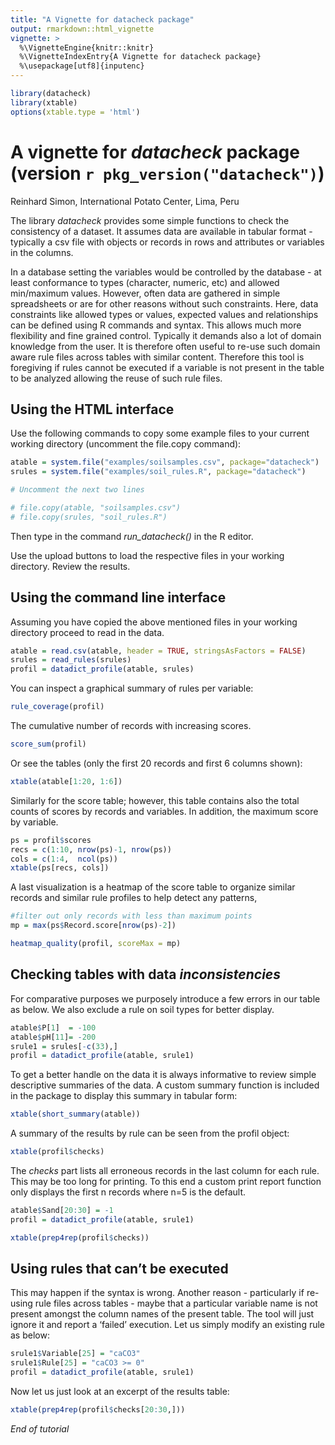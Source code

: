 ---
title: "A Vignette for datacheck package"
output: rmarkdown::html_vignette
vignette: >
  %\VignetteEngine{knitr::knitr}
  %\VignetteIndexEntry{A Vignette for datacheck package}
  %\usepackage[utf8]{inputenc}
---

<!-- rmarkdown v1 -->


```{r setup,echo=FALSE, results='hide', message=FALSE}
library(datacheck)
library(xtable)
options(xtable.type = 'html')
```

A vignette for *datacheck* package (version `r pkg_version("datacheck")`)
========================================================
Reinhard Simon, International Potato Center, Lima, Peru

The library *datacheck* provides some simple functions to check the consistency of a dataset. It assumes data are available in tabular format - typically a csv file with
objects or records in rows and attributes or variables in the columns.

In a database setting the variables would be controlled by the database - at least
conformance to types (character, numeric, etc) and allowed min/maximum values.
However, often data are gathered in simple spreadsheets or are for other reasons 
without such constraints. Here, data constraints like allowed types or values, expected
values and relationships can be defined using R commands and syntax. This allows much
more flexibility and fine grained control. Typically it demands also a lot of domain
knowledge from the user. It is therefore often useful to re-use such domain aware rule files across tables with similar content. Therefore this tool is foregiving if rules cannot be executed if a variable is not present in the table to be analyzed allowing the reuse of such rule files.

Using the HTML interface
-----------------------


Use the following commands to copy some example files to your current working directory (uncomment the file.copy command):
```{r}
atable = system.file("examples/soilsamples.csv", package="datacheck")
srules = system.file("examples/soil_rules.R", package="datacheck")

# Uncomment the next two lines

# file.copy(atable, "soilsamples.csv")
# file.copy(srules, "soil_rules.R")

```
Then type in the command *run_datacheck()* in the R editor.

Use the upload buttons to load the respective files in your working directory.
Review the results.


Using the command line interface
--------------------------------
Assuming you have copied the above mentioned files in your working directory proceed to
read in the data.

```{r message=FALSE, results='hide'}


atable = read.csv(atable, header = TRUE, stringsAsFactors = FALSE)
srules = read_rules(srules)
profil = datadict_profile(atable, srules)
```

You can inspect a graphical summary of rules per variable:

```{r fig.width=7, fig.height=6}
rule_coverage(profil)
```

The cumulative number of records with increasing scores.
```{r fig.width=7, fig.height=6}
score_sum(profil)
```

Or see the tables (only the first 20 records and first 6 columns shown):

```{r results = 'asis'}
xtable(atable[1:20, 1:6])
```

Similarly for the score table; however, this table contains also the total counts of scores by records and variables. In addition, the maximum score by variable.
```{r results='asis'}
ps = profil$scores
recs = c(1:10, nrow(ps)-1, nrow(ps))
cols = c(1:4,  ncol(ps))
xtable(ps[recs, cols])
```

A last visualization is a heatmap of the score table to organize similar records and similar rule profiles to help detect any patterns,

```{r echo=FALSE, fig.width=7, fig.height=8}
#filter out only records with less than maximum points
mp = max(ps$Record.score[nrow(ps)-2])

heatmap_quality(profil, scoreMax = mp)

```

Checking tables with data _inconsistencies_
--------------------------

For comparative purposes we purposely introduce a few errors in our table as below. We also exclude a rule on soil types for better display.
```{r message=FALSE, results='hide'}
atable$P[1]  = -100
atable$pH[11]= -200
srule1 = srules[-c(33),]
profil = datadict_profile(atable, srule1)
```

To get a better handle on the data it is always informative to review simple descriptive
summaries of the data. A custom summary function is included in the package to display this summary in tabular form:

```{r results='asis'}
xtable(short_summary(atable))
```

A summary of the results by rule can be seen from the profil object:

```{r results = 'asis'}
xtable(profil$checks)
```

The *checks* part lists all erroneous records in the last column for each rule. This may be too long for printing. To this end a custom print report function only displays the first n records where n=5 is the default. 

```{r message=FALSE, results = 'hide'}
atable$Sand[20:30] = -1
profil = datadict_profile(atable, srule1)
```

```{r results='asis'}

xtable(prep4rep(profil$checks))
```


Using rules that can't be executed
----------------------------------
This may happen if the syntax is wrong. Another reason - particularly if re-using rule files across tables - maybe that a particular variable name is not present amongst the column names of the present table. The tool will just ignore it and report a 'failed' execution. Let us simply modify an existing rule as below:

```{r message = FALSE, results='hide'}
srule1$Variable[25] = "caCO3"
srule1$Rule[25] = "caCO3 >= 0"
profil = datadict_profile(atable, srule1)

```

Now let us just look at an excerpt of the results table:

```{r results = 'asis'}
xtable(prep4rep(profil$checks[20:30,]))
```

_End of tutorial_



